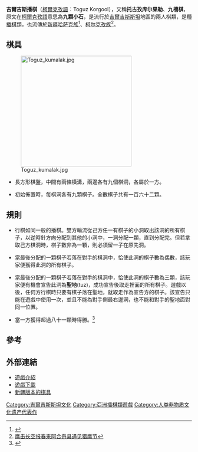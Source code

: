 '''吉爾吉斯播棋'''（[[柯爾克孜語|柯爾克孜語]]：Toguz Korgool），又稱'''托古孜库尔果勒'''、'''九槽棋'''，原文在[[柯爾克孜語|柯爾克孜語]]意思為'''九顆小石'''，是流行於[[吉爾吉斯斯坦|吉爾吉斯斯坦]]地區的兩人棋類，是種[[播棋|播棋]]類，也流傳於[[新疆|新疆]][[哈萨克族|哈萨克族]]<ref>{{Cite web |url=http://www.xici.net/#d84878247.htm |title=新疆民间渐渐失传的游戏 |accessdate=2011-04-07 |archive-date=2014-01-06 |archive-url=https://web.archive.org/web/20140106165329/http://www.xici.net/#d84878247.htm |dead-url=no }}</ref>、[[柯尔克孜族|柯尔克孜族]]<ref>[http://www.tianshannet.com/travel/content/2011-03/22/content_5682653_2.htm 鹰击长空报春来阿合奇县遇见猎鹰节]</ref>。
== 棋具 ==
[[File:Toguz_kumalak.jpg|300px]]
*長方形棋盤，中間有兩條橫溝，兩邊各有九個棋洞，各屬於一方。

*初始佈置時，每棋洞各有九顆棋子。全數棋子共有一百六十二顆。

==規則==

*行棋如同一般的播棋。雙方輪流從己方任一有棋子的小洞取出該洞的所有棋子，以逆時針方向分配到其他的小洞中，一洞分配一顆，直到分配完。但若拿取己方棋洞時，棋子數非為一顆，則必須留一子在原先洞。

*當最後分配的一顆棋子若落在對手的棋洞中，恰使此洞的棋子數為偶數，該玩家便獲得此洞的所有棋子。

*當最後分配的一顆棋子若落在對手的棋洞中，恰使此洞的棋子數為三顆，該玩家便有機會宣告此洞為'''聖地'''(tuz)，成功宣告後取走裡面的所有棋子。遊戲以後，任何方行棋時只要有棋子落在聖地，就取走作為宣告方的棋子。該宣告只能在遊戲中使用一次，並且不能為對手側最右邊洞，也不能和對手的聖地面對同一位置。

*當一方獲得超過八十一顆時得勝。<ref>{{Cite web |url=http://www.iggamecenter.com/info/en/toguzkumalak.html |title=Toguz Kumalak Rules |access-date=2010-06-05 |archive-date=2021-01-26 |archive-url=https://web.archive.org/web/20210126090829/http://www.iggamecenter.com/info/en/toguzkumalak.html |dead-url=no }}</ref>

==參考==
<div class="references-small">
<references/>
</div>

==外部連結==
*[http://www.boardgamegeek.com/boardgame/39617/togizqumalaq 遊戲介紹] {{Wayback|url=http://www.boardgamegeek.com/boardgame/39617/togizqumalaq |date=20201024040957 }}
*[http://www.lauppert.ws/files/win32/tkd_e.zip 遊戲下載]{{dead link|date=2017年12月 |bot=InternetArchiveBot |fix-attempted=yes }}
*[http://www.tianshannet.com/travel/content/attachement/jpg/site1/20110322/0016ecd975fb0ef2502736.jpg 新疆版本的棋具]{{dead link|date=2017年12月 |bot=InternetArchiveBot |fix-attempted=yes }}

[[Category:吉爾吉斯斯坦文化|Category:吉爾吉斯斯坦文化]]
[[Category:亞洲播棋類遊戲|Category:亞洲播棋類遊戲]]
[[Category:人类非物质文化遗产代表作|Category:人类非物质文化遗产代表作]]